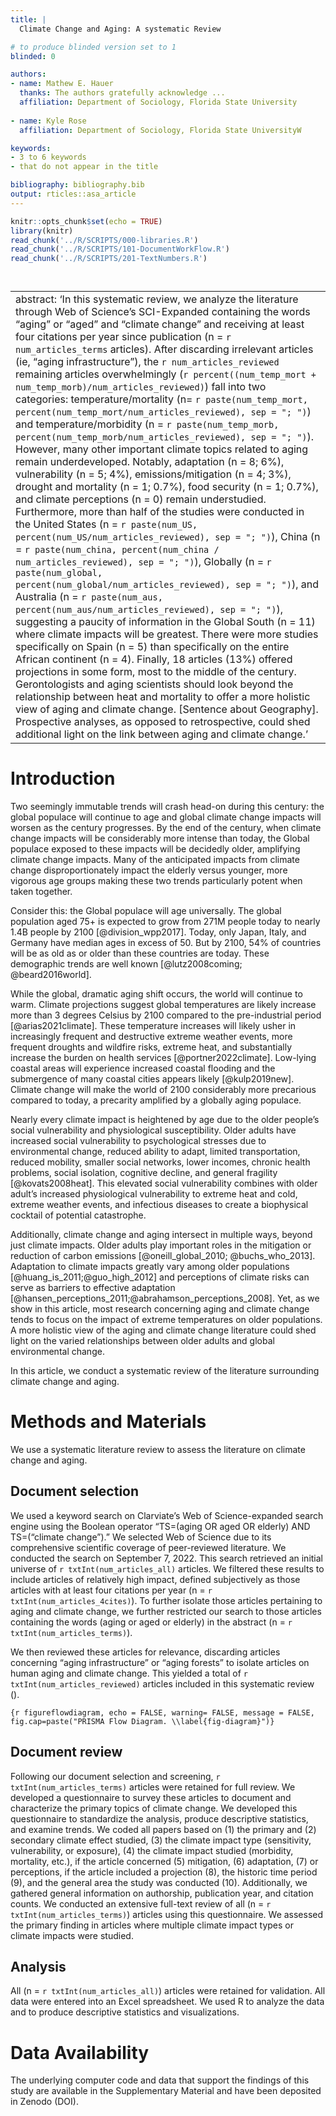 ```yaml
---
title: |
  Climate Change and Aging: A systematic Review

# to produce blinded version set to 1
blinded: 0

authors: 
- name: Mathew E. Hauer
  thanks: The authors gratefully acknowledge ...
  affiliation: Department of Sociology, Florida State University
  
- name: Kyle Rose
  affiliation: Department of Sociology, Florida State UniversityW

keywords:
- 3 to 6 keywords
- that do not appear in the title

bibliography: bibliography.bib
output: rticles::asa_article
---
```


```r
knitr::opts_chunk$set(echo = TRUE)
library(knitr)
read_chunk('../R/SCRIPTS/000-libraries.R')
read_chunk('../R/SCRIPTS/101-DocumentWorkFlow.R')
read_chunk('../R/SCRIPTS/201-TextNumbers.R')

```

```r
```

```r
```

---
abstract:  'In this systematic review, we analyze the literature through Web of Science’s SCI-Expanded containing the words “aging” or “aged” and “climate change” and receiving at least four citations per year since publication (n = `r num_articles_terms` articles). After discarding irrelevant articles (ie, “aging infrastructure”), the `r num_articles_reviewed` remaining articles overwhelmingly (`r percent((num_temp_mort + num_temp_morb)/num_articles_reviewed)`) fall into two categories: temperature/mortality (n= `r paste(num_temp_mort, percent(num_temp_mort/num_articles_reviewed), sep = "; ")`) and temperature/morbidity (n = `r paste(num_temp_morb, percent(num_temp_morb/num_articles_reviewed), sep = "; ")`). However, many other important climate topics related to aging remain underdeveloped. Notably, adaptation (n = 8; 6%), vulnerability (n = 5; 4%), emissions/mitigation (n = 4; 3%), drought and mortality (n = 1; 0.7%), food security (n = 1; 0.7%), and climate perceptions (n = 0) remain understudied. Furthermore, more than half of the studies were conducted in the United States (n = `r paste(num_US, percent(num_US/num_articles_reviewed), sep = "; ")`), China (n = `r paste(num_china, percent(num_china / num_articles_reviewed), sep = "; ")`), Globally (n = `r paste(num_global, percent(num_global/num_articles_reviewed), sep = "; ")`), and Australia (n = `r paste(num_aus, percent(num_aus/num_articles_reviewed), sep = "; ")`), suggesting a paucity of information in the Global South (n = 11) where climate impacts will be greatest. There were more studies specifically on Spain (n = 5) than specifically on the entire African continent (n = 4). Finally, 18 articles (13%) offered projections in some form, most to the middle of the century. Gerontologists and aging scientists should look beyond the relationship between heat and mortality to offer a more holistic view of aging and climate change. [Sentence about Geography]. Prospective analyses, as opposed to retrospective, could shed additional light on the link between aging and climate change.'
---

# Introduction

Two  seemingly immutable trends will crash head-on during this century: the global populace will continue to age and global climate change impacts will worsen as the century progresses. By the end of the century, when climate change impacts will be considerably more intense than today, the Global populace exposed to these impacts will be decidedly older, amplifying climate change impacts. Many of the anticipated impacts from climate change disproportionately impact the elderly versus younger, more vigorous age groups making these two trends particularly potent when taken together.

Consider  this: the Global populace will age universally. The global population aged 75+ is expected to grow from 271M people today to nearly 1.4B people by 2100 [@division_wpp2017]. Today, only Japan, Italy, and Germany have median ages in excess of 50. But by 2100, 54% of countries will be as old as or older than these countries are today. These demographic trends are well known [@lutz2008coming; @beard2016world].

While  the global, dramatic aging shift occurs, the world will continue to warm. Climate projections suggest global temperatures are likely increase more than 3 degrees Celsius by 2100 compared to the pre-industrial period [@arias2021climate]. These temperature increases will likely usher in increasingly frequent and destructive extreme weather events, more frequent droughts and wildfire risks, extreme heat, and substantially increase the burden on health services [@portner2022climate]. Low-lying coastal areas will experience increased coastal flooding and the submergence of many coastal cities appears likely [@kulp2019new]. Climate change will make the world of 2100 considerably more precarious compared to today, a precarity amplified by a globally aging populace.

Nearly every climate impact is heightened by age due to the older people's social vulnerability and physiological susceptibility. Older adults have increased social vulnerability to psychological stresses due to environmental change, reduced ability to adapt, limited transportation, reduced mobility, smaller social networks, lower incomes, chronic health problems, social isolation, cognitive decline, and general fragility [@kovats2008heat]. This elevated social vulnerability combines with older adult’s increased physiological vulnerability to extreme heat and cold, extreme weather events, and infectious diseases to create a biophysical cocktail of potential catastrophe. 

Additionally, climate change and aging intersect in multiple ways, beyond just climate impacts. Older adults play important roles in the mitigation or reduction of carbon emissions [@oneill_global_2010; @buchs_who_2013]. Adaptation to climate impacts greatly vary among older populations [@huang_is_2011;@guo_high_2012] and perceptions of climate risks can serve as barriers to effective adaptation [@hansen_perceptions_2011;@abrahamson_perceptions_2008]. Yet, as we show in this article, most research concerning aging and climate change tends to focus on the impact of extreme temperatures on older populations. A more holistic view of the aging and climate change literature could shed light on the varied relationships between older adults and global environmental change.

In this article, we conduct a systematic review of the literature surrounding climate change and aging. 


# Methods and Materials

We use a systematic literature review to assess the literature on climate change and aging.

## Document selection
We used a keyword search on Clarviate’s Web of Science-expanded search engine using the Boolean operator “TS=(aging OR aged OR elderly) AND TS=(“climate change”).” We selected Web of Science due to its comprehensive scientific coverage of peer-reviewed literature. We conducted the search on September 7, 2022. This search retrieved an initial universe of `r txtInt(num_articles_all)` articles. We filtered these results to include articles of relatively high impact, defined subjectively as those articles with at least four citations per year (n = `r txtInt(num_articles_4cites)`). To further isolate those articles pertaining to aging and climate change, we further restricted our search to those articles containing the words (aging or aged or elderly) in the abstract (n = `r txtInt(num_articles_terms)`). 

We then reviewed these articles for relevance, discarding articles concerning “aging infrastructure” or “aging forests” to isolate articles on human aging and climate change. This yielded a total of `r txtInt(num_articles_reviewed)` articles included in this systematic review (**\autoref{fig-diagram}**).

```{r figureflowdiagram, echo = FALSE, warning= FALSE, message = FALSE, fig.cap=paste("PRISMA Flow Diagram. \\label{fig-diagram}")}
```

## Document review
Following our document selection and screening, `r txtInt(num_articles_terms)` articles were retained for full review. We developed a questionnaire to survey these articles to document and characterize the primary topics of climate change. We developed this questionnaire to standardize the analysis, produce descriptive statistics, and examine trends. We coded all papers based on (1) the primary and (2) secondary climate effect studied, (3) the climate impact type (sensitivity, vulnerability, or exposure), (4) the climate impact studied (morbidity, mortality, etc.), if the article concerned (5) mitigation, (6) adaptation, (7) or perceptions, if the article included a projection (8), the historic time period (9), and the general area the study was conducted (10). Additionally, we gathered general information on authorship, publication year, and citation counts. We conducted an extensive full-text review of all (n = `r txtInt(num_articles_terms)`) articles using this questionnaire. We assessed the primary finding in articles where multiple climate impact types or climate impacts were studied. 

## Analysis

All (n = `r txtInt(num_articles_all)`) articles were retained for validation. All data were entered into an Excel spreadsheet. We used R to analyze the data and to produce descriptive statistics and visualizations.


# Data Availability
The underlying computer code and data that support the findings of this study are available in the Supplementary Material and have been deposited in Zenodo (DOI). 